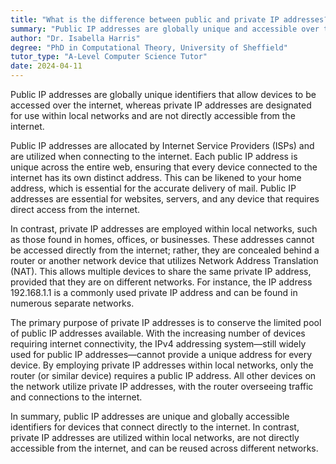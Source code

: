 ```yaml
---
title: "What is the difference between public and private IP addresses?"
summary: "Public IP addresses are globally unique and accessible over the internet, while private IP addresses are used within local networks and not directly accessible online."
author: "Dr. Isabella Harris"
degree: "PhD in Computational Theory, University of Sheffield"
tutor_type: "A-Level Computer Science Tutor"
date: 2024-04-11
---
```


Public IP addresses are globally unique identifiers that allow devices to be accessed over the internet, whereas private IP addresses are designated for use within local networks and are not directly accessible from the internet.

Public IP addresses are allocated by Internet Service Providers (ISPs) and are utilized when connecting to the internet. Each public IP address is unique across the entire web, ensuring that every device connected to the internet has its own distinct address. This can be likened to your home address, which is essential for the accurate delivery of mail. Public IP addresses are essential for websites, servers, and any device that requires direct access from the internet.

In contrast, private IP addresses are employed within local networks, such as those found in homes, offices, or businesses. These addresses cannot be accessed directly from the internet; rather, they are concealed behind a router or another network device that utilizes Network Address Translation (NAT). This allows multiple devices to share the same private IP address, provided that they are on different networks. For instance, the IP address $192.168.1.1$ is a commonly used private IP address and can be found in numerous separate networks.

The primary purpose of private IP addresses is to conserve the limited pool of public IP addresses available. With the increasing number of devices requiring internet connectivity, the IPv4 addressing system—still widely used for public IP addresses—cannot provide a unique address for every device. By employing private IP addresses within local networks, only the router (or similar device) requires a public IP address. All other devices on the network utilize private IP addresses, with the router overseeing traffic and connections to the internet.

In summary, public IP addresses are unique and globally accessible identifiers for devices that connect directly to the internet. In contrast, private IP addresses are utilized within local networks, are not directly accessible from the internet, and can be reused across different networks.
    